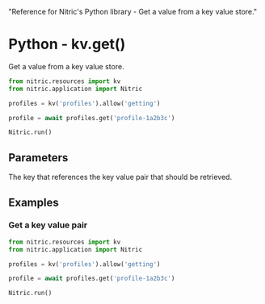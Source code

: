   "Reference for Nitric's Python library - Get a value from a key value store."

# Python - kv.get()

Get a value from a key value store.

```python
from nitric.resources import kv
from nitric.application import Nitric

profiles = kv('profiles').allow('getting')

profile = await profiles.get('profile-1a2b3c')

Nitric.run()
```

## Parameters

<Properties>
  <Property name="key" required type="string">
    The key that references the key value pair that should be retrieved.
  </Property>
</Properties>

## Examples

### Get a key value pair

```python
from nitric.resources import kv
from nitric.application import Nitric

profiles = kv('profiles').allow('getting')

profile = await profiles.get('profile-1a2b3c')

Nitric.run()
```
